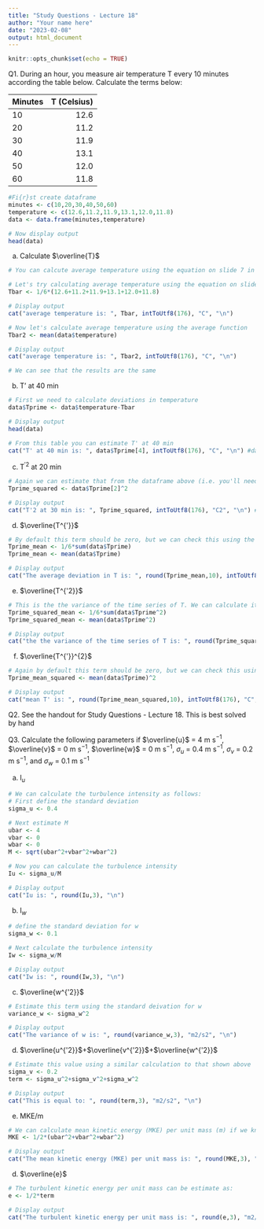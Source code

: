 ```yaml
---
title: "Study Questions - Lecture 18"
author: "Your name here"
date: "2023-02-08"
output: html_document
---
```


```r
knitr::opts_chunk$set(echo = TRUE)
```

Q1. During an hour, you measure air temperature T every 10 minutes according the table below. Calculate the terms below:

| Minutes | T (Celsius) | 
| :------ |------------:| 
| 10      | 12.6        |
|20       | 11.2        |
|30       | 11.9        |
|40       | 13.1        |
|50       | 12.0        |
|60       | 11.8        |


```r
#Fi{r}st create dataframe
minutes <- c(10,20,30,40,50,60)
temperature <- c(12.6,11.2,11.9,13.1,12.0,11.8)
data <- data.frame(minutes,temperature)

# Now display output
head(data)
```

a) Calculate $\overline{T}$


```r
# You can calcute average temperature using the equation on slide 7 in Lecture 18 or using the the mean function

# Let's try calculating average temperature using the equation on slide 7 in Lecture 18
Tbar <- 1/6*(12.6+11.2+11.9+13.1+12.0+11.8)

# Display output
cat("average temperature is: ", Tbar, intToUtf8(176), "C", "\n")

# Now let's calculate average temperature using the average function
Tbar2 <- mean(data$temperature)

# Display output
cat("average temperature is: ", Tbar2, intToUtf8(176), "C", "\n")

# We can see that the results are the same
```

b) T' at 40 min


```r
# First we need to calculate deviations in temperature
data$Tprime <- data$temperature-Tbar

# Display output
head(data)

# From this table you can estimate T' at 40 min
cat("T' at 40 min is: ", data$Tprime[4], intToUtf8(176), "C", "\n") #data$Tprime[4] mean you're taking the 4th value of Tprime 

```

c) T$^{'2}$ at 20 min


```r
# Again we can estimate that from the dataframe above (i.e. you'll need to squate T' at 20 min)
Tprime_squared <- data$Tprime[2]^2

# Display output
cat("T'2 at 30 min is: ", Tprime_squared, intToUtf8(176), "C2", "\n") #data$Tprime[4] mean you're taking the 4th value of Tprime 
```

d) $\overline{T^{'}}$


```r
# By default this term should be zero, but we can check this using the following
Tprime_mean <- 1/6*sum(data$Tprime)
Tprime_mean <- mean(data$Tprime)

# Display output
cat("The average deviation in T is: ", round(Tprime_mean,10), intToUtf8(176), "C", "\n")
```

e) $\overline{T^{'2}}$


```r
# This is the the variance of the time series of T. We can calculate it as follows
Tprime_squared_mean <- 1/6*sum(data$Tprime^2)
Tprime_squared_mean <- mean(data$Tprime^2)

# Display output
cat("the the variance of the time series of T is: ", round(Tprime_squared_mean,2), intToUtf8(176), "C2", "\n")
```

f) $\overline{T^{'}}^{2}$


```r
# Again by default this term should be zero, but we can check this using the following
Tprime_mean_squared <- mean(data$Tprime)^2

# Display output
cat("mean T' is: ", round(Tprime_mean_squared,10), intToUtf8(176), "C", "\n")
```

Q2. See the handout for Study Questions - Lecture 18. This is best solved by hand

Q3. Calculate the following parameters if $\overline{u}$ = 4 m s$^{-1}$, $\overline{v}$ = 0 m s$^{-1}$, $\overline{w}$ = 0 m s$^{-1}$, $\sigma_{u}$ = 0.4 m s$^{-1}$, $\sigma_{v}$ = 0.2 m s$^{-1}$, and  $\sigma_{w}$ = 0.1 m s$^{-1}$

a) I$_{u}$


```r
# We can calculate the turbulence intensity as follows:
# First define the standard deviation
sigma_u <- 0.4

# Next estimate M
ubar <- 4
vbar <- 0
wbar <- 0
M <- sqrt(ubar^2+vbar^2+wbar^2)

# Now you can calculate the turbulence intensity
Iu <- sigma_u/M

# Display output
cat("Iu is: ", round(Iu,3), "\n")
```

b) I$_{w}$


```r
# define the standard deviation for w
sigma_w <- 0.1

# Next calculate the turbulence intensity
Iw <- sigma_w/M

# Display output
cat("Iw is: ", round(Iw,3), "\n")
```

c) $\overline{w^{'2}}$


```r
# Estimate this term using the standard deivation for w
variance_w <- sigma_w^2

# Display output
cat("The variance of w is: ", round(variance_w,3), "m2/s2", "\n")
```

d) $\overline{u^{'2}}$+$\overline{v^{'2}}$+$\overline{w^{'2}}$


```r
# Estimate this value using a similar calculation to that shown above
sigma_v <- 0.2
term <- sigma_u^2+sigma_v^2+sigma_w^2

# Display output
cat("This is equal to: ", round(term,3), "m2/s2", "\n")
```

 e) MKE/m


```r
# We can calculate mean kinetic energy (MKE) per unit mass (m) if we know the mean flow in the u,v, and w directions (which are define above)
MKE <- 1/2*(ubar^2+vbar^2+wbar^2)

# Display output
cat("The mean kinetic energy (MKE) per unit mass is: ", round(MKE,3), "m2/s2", "\n")
```

d) $\overline{e}$


```r
# The turbulent kinetic energy per unit mass can be estimate as:
e <- 1/2*term

# Display output
cat("The turbulent kinetic energy per unit mass is: ", round(e,3), "m2/s2", "\n")
```
